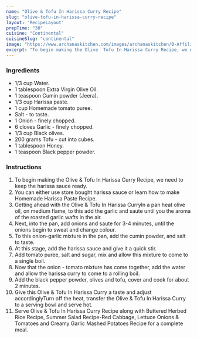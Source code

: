 ---
name: "Olive & Tofu In Harissa Curry Recipe"
slug: "olive-tofu-in-harissa-curry-recipe"
layout: 'RecipeLayout'
prepTime: "30"
cuisine: "Continental"
cuisineSlug: "continental"
image: "https://www.archanaskitchen.com/images/archanaskitchen/0-Affiliate-Articles/harrisa_olive_and_tofu_curry_5_1600.jpg"
excerpt: "To begin making the Olive  Tofu In Harissa Curry Recipe, we need to keep the harissa sauce ready"
---

### Ingredients

- 1/3 cup Water.
- 1 tablespoon Extra Virgin Olive Oil.
- 1 teaspoon Cumin powder (Jeera).
- 1/3 cup Harissa paste.
- 1 cup Homemade tomato puree.
- Salt - to taste.
- 1 Onion - finely chopped.
- 6 cloves Garlic - finely chopped.
- 1/3 cup Black olives.
- 200 grams Tofu - cut into cubes.
- 1 tablespoon Honey.
- 1 teaspoon Black pepper powder.

### Instructions

1. To begin making the Olive & Tofu In Harissa Curry Recipe, we need to keep the harissa sauce ready.
1. You can either use store bought harissa sauce or learn how to make Homemade Harissa Paste Recipe.
1. Getting ahead with the Olive & Tofu In Harissa CurryIn a pan heat olive oil, on medium flame, to this add the garlic and saute until you the aroma of the roasted garlic wafts in the air.
1. Next, into the pan, add onions and saute for 3-4 minutes, until the onions begin to sweat and change colour.
1. To this onion-garlic mixture in the pan, add the cumin powder, and salt to taste.
1. At this stage, add the harissa sauce and give it a quick stir.
1. Add tomato puree, salt and sugar, mix and allow this mixture to come to a single boil.
1. Now that the onion - tomato mixture has come together, add the water and allow the harissa curry to come to a rolling boil.
1. Add the black pepper powder, olives and tofu, cover and cook for about 2 minutes.
1.  Give this Olive & Tofu In Harissa Curry a taste and adjust accordinglyTurn off the heat, transfer the Olive & Tofu In Harissa Curry to a serving bowl and serve hot.
1. Serve Olive & Tofu In Harissa Curry Recipe along with Buttered Herbed Rice Recipe, Summer Salad Recipe-Red Cabbage, Lettuce Onions & Tomatoes and Creamy Garlic Mashed Potatoes Recipe for a complete meal.
